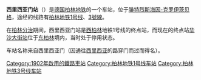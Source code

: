{{Unreferenced|time=2021-01-26T08:01:15+00:00}}
{{noteTA
|1=zh-hans:克罗伊茨贝格;zh-hk:十字山;zh-tw:十字山;
}}
{{Infobox station
|name         =西里西亚门
|native_name={{lang|de|Schlesisches Tor}}
|image        = Schlesisches-Tor.01.JPG
|caption      =
|Location     = [[腓特烈斯海因-克罗伊茨贝格|腓特烈斯海因-克罗伊茨贝格]]
|opened       =1902年
|Line         ={{ÖPNV Berlin|U1}}{{ÖPNV Berlin|U3}}
|Platform     =
}}
'''西里西亚门站'''（{{lang-de|U-Bahnhof Schlesisches Tor}}）是[[德国|德国]][[柏林地铁|柏林地铁]]的一个车站，位于[[腓特烈斯海因-克罗伊茨贝格|腓特烈斯海因-克罗伊茨贝格]]，途经的线路有[[柏林地铁1号线|柏林地铁1号线]]、[[柏林地鐵3號線|3號線]]。

在[[柏林墙|柏林分治]]期间，西里西亚门站是[[西柏林|西柏林]]地铁1号线的终点站，而现在的终点站[[华沙大街站_(柏林地铁、快铁)|华沙大街站]]位于[[东柏林|东柏林]]境内，当时处于停用状态。

车站名称来自西里西亚门（因通往[[西里西亚|西里西亚]]的路穿门而过而得名）。

{{柏林地鐵1號線}}
{{柏林地鐵3號線}}
{{Germany-stub}}
{{Railwaystation-stub}}

[[Category:1902年啟用的鐵路車站|Category:1902年啟用的鐵路車站]]
[[Category:柏林地铁1号线车站|Category:柏林地铁1号线车站]]
[[Category:柏林地铁3号线车站|Category:柏林地铁3号线车站]]